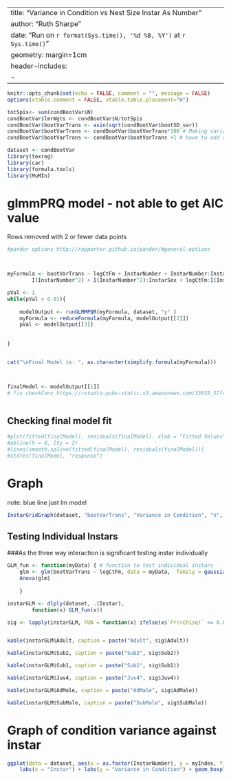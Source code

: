 


---
title: "Variance in Condition vs Nest Size Instar As Number"
author: "Ruth Sharpe"
date: "Run on `r format(Sys.time(), '%d %B, %Y')` at `r Sys.time()`"
geometry: margin=1cm
header-includes:
    - \usepackage{float}
---

```{r dataImport,  include = FALSE}
knitr::opts_chunk$set(echo = FALSE, comment = "", message = FALSE)
options(xtable.comment = FALSE, xtable.table.placement="H")

totSpis<- sum(condBootVar$N)
condBootVar$lmrWgts <- condBootVar$N/totSpis
condBootVar$bootVarTrans <- asin(sqrt(condBootVar$bootSD_var))
condBootVar$bootVarTrans <- condBootVar$bootVarTrans*100 # Making variance a percentage
condBootVar$bootVarTrans <- condBootVar$bootVarTrans +1 # have to add a small amount or glmer "can't find starting values"

dataset <- condBootVar
library(texreg)
library(car)
library(formula.tools)
library(MuMIn)


```

glmmPRQ model - not able to get AIC value
=====================
Rows removed with 2 or fewer data points 

```{r kable, results='asis',  echo = FALSE, warning = FALSE, message = FALSE, comment = FALSE}
#pander options http://rapporter.github.io/pander/#general-options



myFormula <- bootVarTrans ~ logCtFm + InstarNumber + InstarNumber:InstarSex + logCtFm:InstarNumber + logCtFm:InstarNumber:InstarSex + 
		I(InstarNumber^2) + I(InstarNumber^2):InstarSex + logCtFm:I(InstarNumber^2) + logCtFm:I(InstarNumber^2):InstarSex

pVal <- 1
while(pVal > 0.01){
	
	modelOutput <- runGLMMPQR(myFormula, dataset, "y" )
	myFormula <- reduceFormula(myFormula, modelOutput[[2]])
	pVal <- modelOutput[[3]]
	
	
}


cat("\nFinal Model is: ", as.character(simplify.formula(myFormula)))



finalModel <- modelOutput[[1]]
# fix checkConv https://rstudio-pubs-static.s3.amazonaws.com/33653_57fc7b8e5d484c909b615d8633c01d51.html
	
```

Checking final model fit
--------------------


```{r ModelFit, fig.height=3, fig.width=3}

#plot(fitted(finalModel), residuals(finalModel), xlab = "Fitted Values", ylab = "Residuals")
#abline(h = 0, lty = 2)
#lines(smooth.spline(fitted(finalModel), residuals(finalModel)))
#stdres(finalModel, "response")


```
\pagebreak

Graph
====================
 
note: blue line just lm model
```{r, fig.height=8, fig.width=12, echo = FALSE}


InstarGridGraph(dataset, "bootVarTrans", "Variance in Condition", "n", "", finalModel, "y")


```


Testing Individual Instars
--------------------


###As the three way interaction is significant testing instar individually



```{r IndInstars,  results='asis', echo = FALSE, comment = "", tab.cap = NULL, message = FALSE, warning = FALSE, hold = TRUE}

GLM_fun <- function(myData) { # function to test individual instars 	
    glm <- glm(bootVarTrans ~ logCtFm, data = myData,  family = gaussian(link = log), weights = lmrWgts)
    Anova(glm)
	
    }

instarGLM <- dlply(dataset, .(Instar),        
		function(x) GLM_fun(x))

sig <- lapply(instarGLM, FUN = function(x) ifelse(x$`Pr(>Chisq)` <= 0.05, " * SIGNIFICANT *", "not significant"))


kable(instarGLM$Adult, caption = paste("Adult", sig$Adult))

kable(instarGLM$Sub2, caption = paste("Sub2", sig$Sub2))

kable(instarGLM$Sub1, caption = paste("Sub1", sig$Sub1))

kable(instarGLM$Juv4, caption = paste("Juv4", sig$Juv4))

kable(instarGLM$AdMale, caption = paste("AdMale", sig$AdMale))

kable(instarGLM$SubMale, caption = paste("SubMale", sig$SubMale))
```


Graph of condition variance against instar
====================

```{r, fig.height=6, fig.width=8, echo = FALSE}


ggplot(data = dataset, aes(x = as.factor(InstarNumber), y = myIndex, fill = InstarSex)) +
	labs(x = "Instar") + labs(y = "Variance in Condition") + geom_boxplot() + mytheme

```

